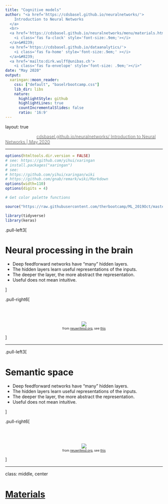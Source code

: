 ```yaml
---
title: "Cognitive models"
author: "<a href='https://cdsbasel.github.io/neuralnetworks/'>
    Introduction to Neural Networks
  </a>
  <br>
  <a href='https://cdsbasel.github.io/neuralnetworks/menu/materials.html'>
    <i class='fas fa-clock' style='font-size:.9em;'></i>
  </a>&#8239; 
  <a href='https://cdsbasel.github.io/dataanalytics/'>
    <i class='fas fa-home' style='font-size:.9em;' ></i>
  </a>&#8239;
  <a href='mailto:dirk.wulff@unibas.ch'>
    <i class='fas fa-envelope' style='font-size: .9em;'></i>"
date: "May 2020"
output:
  xaringan::moon_reader:
    css: ["default", "baselrbootcamp.css"]
    lib_dir: libs
    nature:
      highlightStyle: github
      highlightLines: true
      countIncrementalSlides: false
      ratio: '16:9'
---
```


layout: true

<div class="my-footer">
  <span style="text-align:center">
    <span> 
      <img src="https://raw.githubusercontent.com/therbootcamp/therbootcamp.github.io/master/_sessions/_image/by-sa.png" height=14 style="vertical-align: middle"/>
    </span>
    <a href="https://cdsbasel.github.io/neuralnetworks/">
      <span style="padding-left:82px"> 
        <font color="#7E7E7E">
          cdsbasel.github.io/neuralnetworks/
        </font>
      </span>
    </a>
    <a href="https://cdsbasel.github.io/neuralnetworks/">
      <font color="#7E7E7E">
       Introduction to Neural Networks | May 2020
      </font>
    </a>
    </span>
  </div> 

---


```r
options(htmltools.dir.version = FALSE)
# see: https://github.com/yihui/xaringan
# install.packages("xaringan")
# see: 
# https://github.com/yihui/xaringan/wiki
# https://github.com/gnab/remark/wiki/Markdown
options(width=110)
options(digits = 4)

# Get color palette functions

source("https://raw.githubusercontent.com/therbootcamp/ML_2019Oct/master/_materials/code/baselrbootcamp_palettes.R")
```


```r
library(tidyverse)
library(keras)


```

.pull-left3[

# Neural processing in the brain

<ul>
  <li class="m1"><span>Deep feedforward networks have <high>"many" hidden layers</high>.</span></li>
  <li class="m2"><span>The hidden layers learn <high>useful representations of the inputs</high>.</span></li>
  <li class="m3"><span>The deeper the layer, the <high>more abstract the representation</high>.</span></li>
  <li class="m4"><span>Useful does <high>not mean intuitive</high>.</span></li>
</ul>

]


.pull-right6[

<br><br>

<p align = "center">
<img src="image/brain.png"><br>
<font style="font-size:10px">from <a href="https://neuwritesd.org/2015/10/22/deep-neural-networks-help-us-read-your-mind/">neuwritesd.org</a>, see <a href="https://www.pnas.org/content/111/23/8619">this</a></font>
</p>

]


---

.pull-left3[

# Semantic space

<ul>
  <li class="m1"><span>Deep feedforward networks have <high>"many" hidden layers</high>.</span></li>
  <li class="m2"><span>The hidden layers learn <high>useful representations of the inputs</high>.</span></li>
  <li class="m3"><span>The deeper the layer, the <high>more abstract the representation</high>.</span></li>
  <li class="m4"><span>Useful does <high>not mean intuitive</high>.</span></li>
</ul>

]


.pull-right6[

<br><br>

<p align = "center">
<img src="image/brain.png"><br>
<font style="font-size:10px">from <a href="https://neuwritesd.org/2015/10/22/deep-neural-networks-help-us-read-your-mind/">neuwritesd.org</a>, see <a href="https://www.pnas.org/content/111/23/8619">this</a></font>
</p>

]



---

class: middle, center

<h1><a href=https://cdsbasel.github.io/dataanalytics/menu/materials.html>Materials</a></h1>



